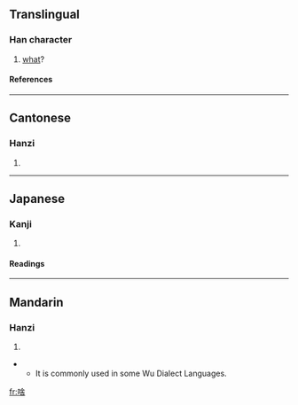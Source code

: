 ==Translingual==
===Han character===
{{Han char|rn=30|rad=口|as=08|sn=11|four=6806<sub>4</sub>|canj=口人一口 (ROMR), X口人一口 (XROMR)}}
# [[what]]?
====References====
{{Han ref|kx=0196.261|dkj=03881|hdz=10643.060|uh=5565|ud=21861|bh=D4A3|bd=54435}}
----
==Cantonese==
===Hanzi===
{{yue-hanzi|jyut=|y=sa1}}
# {{defn|Cantonese}}
----
==Japanese==
===Kanji===
{{ja-kanji|grade=|rs=口08}}
# {{defn|Japanese}} 
====Readings====
{{ja-readings|on=[[しゃ]] (sha)|kun=[[なに]] (nani), [[なんぞ]] (nanzo)}}
----
==Mandarin==
===Hanzi===
{{cmn-hanzi|pin=[[shá]] (sha2)|wg=sha<sup>2</sup>}}
# {{defn|Mandarin}}


** It is commonly used in some Wu Dialect Languages.

[[fr:啥]]